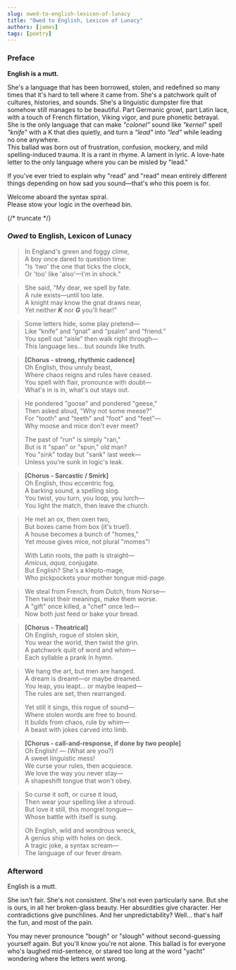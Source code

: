 ```yaml
---
slug: owed-to-english-lexicon-of-lunacy
title: "Owed to English, Lexicon of Lunacy"
authors: [james]
tags: [poetry]
---
```


### Preface
**English is a mutt.**

She's a language that has been borrowed, stolen, and redefined so many times that it's hard to tell where it came from.
She's a patchwork quilt of cultures, histories, and sounds. She's a linguistic dumpster fire that somehow still manages to be beautiful.
Part Germanic growl, part Latin lace, with a touch of French flirtation, Viking vigor, and pure phonetic betrayal.
She is the only language that can make *"colonel"* sound like *"kernel"* spell *"knife"* with a K that dies quietly, and turn a *"lead"* into *"led"* while leading no one anywhere. \
This ballad was born out of frustration, confusion, mockery, and mild spelling-induced trauma. It is a rant in rhyme. A lament in lyric. A love-hate letter to the only language where you can be misled by "lead."

If you've ever  tried to explain why "read" and "read" mean entirely different things depending on how sad you sound—that's who this poem is for.

Welcome aboard the syntax spiral. \
Please stow your logic in the overhead bin.

{/* truncate */}

### *Owed* to English, Lexicon of Lunacy

> In England's green and foggy clime, \
> A boy once dared to question time: \
> "Is 'two' the one that ticks the clock, \
> Or 'too' like 'also'—I'm in shock."

> She said, "My dear, we spell by fate. \
> A rule exists—until too late. \
> A knight may know the gnat draws near, \
> Yet neither ***K*** nor ***G*** you'll hear!"

> Some letters hide, some play pretend— \
> Like “knife” and “gnat” and “psalm” and “friend.” \
> You spell out “aisle” then walk right through— \
> This language lies... but *sounds* like truth.

> **[Chorus - strong, rhythmic cadence]** \
> Oh English, thou unruly beast, \
> Where chaos reigns and rules have ceased. \
> You spell with flair, pronounce with doubt— \
> What's in is in, what's out stays out.

> He pondered "goose" and pondered "geese," \
> Then asked aloud, "Why not some meese?" \
> For "tooth" and "teeth" and "foot" and "feet"— \
> Why moose and mice don't ever meet?
>
> The past of "run" is simply "ran," \
> But is it "span" or "spun," old man? \
> You "sink" today but "sank" last week— \
> Unless you're sunk in logic's leak.

> **[Chorus - Sarcastic / Smirk]** \
> Oh English, thou eccentric fog, \
> A barking sound, a spelling slog. \
> You twist, you turn, you loop, you lurch— \
> You light the match, then leave the church.

> He met an ox, then oxen two, \
> But boxes came from box (it's true!). \
> A house becomes a bunch of "homes," \
> Yet mouse gives mice, not plural "momes"!
>
> With Latin roots, the path is straight— \
> *Amicus*, *aqua*, conjugate. \
> But English? She's a klepto-mage, \
> Who pickpockets your mother tongue mid-page.

> We steal from French, from Dutch, from Norse— \
> Then twist their meanings, make them worse. \
> A "gift" once killed, a "chef" once led— \
> Now both just feed or bake your bread.

> **[Chorus - Theatrical]** \
> Oh English, rogue of stolen skin, \
> You wear the world, then twist the grin. \
> A patchwork quilt of word and whim— \
> Each syllable a prank in hymn.

> We hang the art, but men are hanged. \
> A dream is dreamt—or maybe dreamed. \
> You leap, you leapt... or maybe leaped— \
> The rules are set, then rearranged.
>
> Yet still it sings, this rogue of sound— \
> Where stolen words are free to bound. \
> It builds from chaos, rule by whim— \
> A beast with jokes carved into limb.

> **[Chorus - call-and-response, if done by two people]** \
> Oh English! — (What are you?) \
> A sweet linguistic mess! \
> We curse your rules, then acquiesce. \
> We love the way you never stay— \
> A shapeshift tongue that won't obey.

> So curse it soft, or curse it loud, \
> Then wear your spelling like a shroud. \
> But love it still, this mongrel tongue— \
> Whose battle with itself is sung.
>
> Oh English, wild and wondrous wreck, \
> A genius ship with holes on deck. \
> A tragic joke, a syntax scream— \
> The language of our fever dream.

### Afterword
English is a mutt.

She isn't fair. She's not consistent. She's not even particularly sane. But she is ours, in all her broken-glass beauty. Her absurdities give character. Her contradictions give punchlines. And her unpredictability? Well... that's half the fun, and most of the pain.

You may never pronounce "bough" or "slough" without second-guessing yourself again. But you'll know you're not alone. This ballad is for everyone who's laughed mid-sentence, or stared too long at the word "yacht" wondering where the letters went wrong.